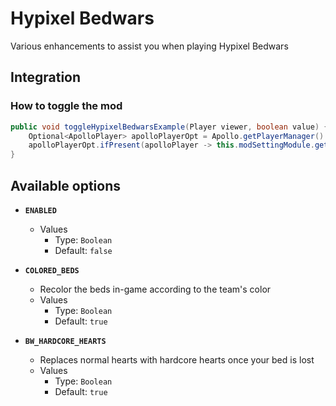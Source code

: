 # Hypixel Bedwars

Various enhancements to assist you when playing Hypixel Bedwars

## Integration

### How to toggle the mod

```java
public void toggleHypixelBedwarsExample(Player viewer, boolean value) {
    Optional<ApolloPlayer> apolloPlayerOpt = Apollo.getPlayerManager().getPlayer(viewer.getUniqueId());
    apolloPlayerOpt.ifPresent(apolloPlayer -> this.modSettingModule.getOptions().set(apolloPlayer, ModHypixelBedwars.ENABLED, value));
}
```

## Available options

- __`ENABLED`__
    - Values
        - Type: `Boolean`
        - Default: `false`

- __`COLORED_BEDS`__
    - Recolor the beds in-game according to the team's color
    - Values
        - Type: `Boolean`
        - Default: `true`

- __`BW_HARDCORE_HEARTS`__
    - Replaces normal hearts with hardcore hearts once your bed is lost
    - Values
        - Type: `Boolean`
        - Default: `true`

